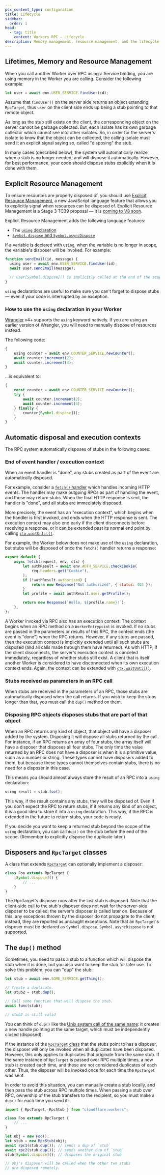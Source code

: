 ```yaml
---
pcx_content_type: configuration
title: Lifecycle
sidebar:
  order: 1
head:
  - tag: title
    content: Workers RPC — Lifecycle
description: Memory management, resource management, and the lifecycle of RPC stubs.
---
```


## Lifetimes, Memory and Resource Management

When you call another Worker over RPC using a Service binding, you are using memory in the Worker you are calling. Consider the following example:

```js
let user = await env.USER_SERVICE.findUser(id);
```

Assume that `findUser()` on the server side returns an object extending `RpcTarget`, thus `user` on the client side ends up being a stub pointing to that remote object.

As long as the stub still exists on the client, the corresponding object on the server cannot be garbage collected. But, each isolate has its own garbage collector which cannot see into other isolates. So, in order for the server's isolate to know that the object can be collected, the calling isolate must send it an explicit signal saying so, called "disposing" the stub.

In many cases (described below), the system will automatically realize when a stub is no longer needed, and will dispose it automatically. However, for best performance, your code should dispose stubs explicitly when it is done with them.

## Explicit Resource Management

To ensure resources are properly disposed of, you should use [Explicit Resource Management](https://github.com/tc39/proposal-explicit-resource-management), a new JavaScript language feature that allows you to explicitly signal when resources can be disposed of. Explicit Resource Management is a Stage 3 TC39 proposal — it is [coming to V8 soon](https://bugs.chromium.org/p/v8/issues/detail?id=13559).

Explicit Resource Management adds the following language features:

- The [`using` declaration](https://github.com/tc39/proposal-explicit-resource-management?tab=readme-ov-file#using-declarations)
- [`Symbol.dispose` and `Symbol.asyncDispose`](https://github.com/tc39/proposal-explicit-resource-management?tab=readme-ov-file#additions-to-symbol)

If a variable is declared with `using`, when the variable is no longer in scope, the variable's disposer will be invoked. For example:

```js
function sendEmail(id, message) {
  using user = await env.USER_SERVICE.findUser(id);
  await user.sendEmail(message);

  // user[Symbol.dispose]() is implicitly called at the end of the scope.
}
```

`using` declarations are useful to make sure you can't forget to dispose stubs — even if your code is interrupted by an exception.

### How to use the `using` declaration in your Worker

[Wrangler](/workers/wrangler/) v4+ supports the `using` keyword natively. If you are using an earlier version of Wrangler, you will need to manually dispose of resources instead.

The following code:

```js
{
	using counter = await env.COUNTER_SERVICE.newCounter();
	await counter.increment(2);
	await counter.increment(4);
}
```

...is equivalent to:

```js
{
	const counter = await env.COUNTER_SERVICE.newCounter();
	try {
		await counter.increment(2);
		await counter.increment(4);
	} finally {
		counter[Symbol.dispose]();
	}
}
```

## Automatic disposal and execution contexts

The RPC system automatically disposes of stubs in the following cases:

### End of event handler / execution context

When an event handler is "done", any stubs created as part of the event are automatically disposed.

For example, consider a [`fetch()` handler](/workers/runtime-apis/handlers/fetch) which handles incoming HTTP events. The handler may make outgoing RPCs as part of handling the event, and those may return stubs. When the final HTTP response is sent, the handler is "done", and all stubs are immediately disposed.

More precisely, the event has an "execution context", which begins when the handler is first invoked, and ends when the HTTP response is sent. The execution context may also end early if the client disconnects before receiving a response, or it can be extended past its normal end point by calling [`ctx.waitUntil()`](/workers/runtime-apis/context).

For example, the Worker below does not make use of the `using` declaration, but stubs will be disposed of once the `fetch()` handler returns a response:

```js
export default {
	async fetch(request, env, ctx) {
		let authResult = await env.AUTH_SERVICE.checkCookie(
			req.headers.get("Cookie"),
		);
		if (!authResult.authorized) {
			return new Response("Not authorized", { status: 403 });
		}
		let profile = await authResult.user.getProfile();

		return new Response(`Hello, ${profile.name}!`);
	},
};
```

A Worker invoked via RPC also has an execution context. The context begins when an RPC method on a `WorkerEntrypoint` is invoked. If no stubs are passed in the parameters or results of this RPC, the context ends (the event is "done") when the RPC returns. However, if any stubs are passed, then the execution context is implicitly extended until all such stubs are disposed (and all calls made through them have returned). As with HTTP, if the client disconnects, the server's execution context is canceled immediately, regardless of whether stubs still exist. A client that is itself another Worker is considered to have disconnected when its own execution context ends. Again, the context can be extended with [`ctx.waitUntil()`](/workers/runtime-apis/context).

### Stubs received as parameters in an RPC call

When stubs are received in the parameters of an RPC, those stubs are automatically disposed when the call returns. If you wish to keep the stubs longer than that, you must call the `dup()` method on them.

### Disposing RPC objects disposes stubs that are part of that object

When an RPC returns any kind of object, that object will have a disposer added by the system. Disposing it will dispose all stubs returned by the call. For instance, if an RPC returns an array of four stubs, the array itself will have a disposer that disposes all four stubs. The only time the value returned by an RPC does not have a disposer is when it is a primitive value, such as a number or string. These types cannot have disposers added to them, but because these types cannot themselves contain stubs, there is no need for a disposer in this case.

This means you should almost always store the result of an RPC into a `using` declaration:

```js
using result = stub.foo();
```

This way, if the result contains any stubs, they will be disposed of. Even if you don't expect the RPC to return stubs, if it returns any kind of an object, it is a good idea to store it into a `using` declaration. This way, if the RPC is extended in the future to return stubs, your code is ready.

If you decide you want to keep a returned stub beyond the scope of the `using` declaration, you can call `dup()` on the stub before the end of the scope. (Remember to explicitly dispose the duplicate later.)

## Disposers and `RpcTarget` classes

A class that extends [`RpcTarget`](/workers/runtime-apis/rpc/) can optionally implement a disposer:

```js
class Foo extends RpcTarget {
	[Symbol.dispose]() {
		// ...
	}
}
```

The RpcTarget's disposer runs after the last stub is disposed. Note that the client-side call to the stub's disposer does not wait for the server-side disposer to be called; the server's disposer is called later on. Because of this, any exceptions thrown by the disposer do not propagate to the client; instead, they are reported as uncaught exceptions. Note that an `RpcTarget`'s disposer must be declared as `Symbol.dispose`. `Symbol.asyncDispose` is not supported.

## The `dup()` method

Sometimes, you need to pass a stub to a function which will dispose the stub when it is done, but you also want to keep the stub for later use. To solve this problem, you can "dup" the stub:

```js
let stub = await env.SOME_SERVICE.getThing();

// Create a duplicate.
let stub2 = stub.dup();

// Call some function that will dispose the stub.
await func(stub);

// stub2 is still valid
```

You can think of `dup()` like the [Unix system call of the same name](https://man7.org/linux/man-pages/man2/dup.2.html): it creates a new handle pointing at the same target, which must be independently closed (disposed).

If the instance of the [`RpcTarget` class](/workers/runtime-apis/rpc/) that the stubs point to has a disposer, the disposer will only be invoked when all duplicates have been disposed. However, this only applies to duplicates that originate from the same stub. If the same instance of `RpcTarget` is passed over RPC multiple times, a new stub is created each time, and these are not considered duplicates of each other. Thus, the disposer will be invoked once for each time the `RpcTarget` was sent.

In order to avoid this situation, you can manually create a stub locally, and then pass the stub across RPC multiple times. When passing a stub over RPC, ownership of the stub transfers to the recipient, so you must make a `dup()` for each time you send it:

```js
import { RpcTarget, RpcStub } from "cloudflare:workers";

class Foo extends RpcTarget {
	// ...
}

let obj = new Foo();
let stub = new RpcStub(obj);
await rpc1(stub.dup()); // sends a dup of `stub`
await rpc2(stub.dup()); // sends another dup of `stub`
stub[Symbol.dispose](); // disposes the original stub

// obj's disposer will be called when the other two stubs
// are disposed remotely.
```
